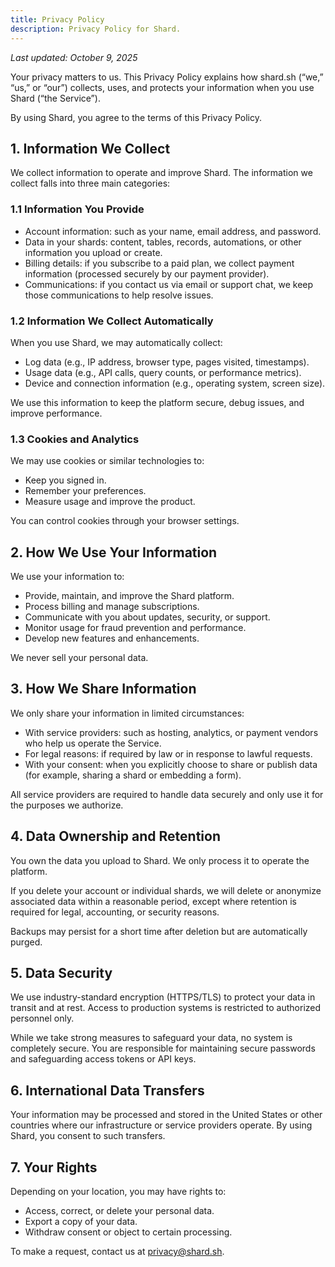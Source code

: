 ```yaml
---
title: Privacy Policy
description: Privacy Policy for Shard.
---
```


_Last updated: October 9, 2025_

Your privacy matters to us. This Privacy Policy explains how shard.sh (“we,” “us,” or “our”) collects, uses, and protects your information when you use Shard (“the Service”).

By using Shard, you agree to the terms of this Privacy Policy.

## 1. Information We Collect

We collect information to operate and improve Shard. The information we collect falls into three main categories:

### 1.1 Information You Provide

- Account information: such as your name, email address, and password.
- Data in your shards: content, tables, records, automations, or other information you upload or create.
- Billing details: if you subscribe to a paid plan, we collect payment information (processed securely by our payment provider).
- Communications: if you contact us via email or support chat, we keep those communications to help resolve issues.

### 1.2 Information We Collect Automatically

When you use Shard, we may automatically collect:

- Log data (e.g., IP address, browser type, pages visited, timestamps).
- Usage data (e.g., API calls, query counts, or performance metrics).
- Device and connection information (e.g., operating system, screen size).

We use this information to keep the platform secure, debug issues, and improve performance.

### 1.3 Cookies and Analytics

We may use cookies or similar technologies to:

- Keep you signed in.
- Remember your preferences.
- Measure usage and improve the product.

You can control cookies through your browser settings.

## 2. How We Use Your Information

We use your information to:

- Provide, maintain, and improve the Shard platform.
- Process billing and manage subscriptions.
- Communicate with you about updates, security, or support.
- Monitor usage for fraud prevention and performance.
- Develop new features and enhancements.

We never sell your personal data.

## 3. How We Share Information

We only share your information in limited circumstances:

- With service providers: such as hosting, analytics, or payment vendors who help us operate the Service.
- For legal reasons: if required by law or in response to lawful requests.
- With your consent: when you explicitly choose to share or publish data (for example, sharing a shard or embedding a form).

All service providers are required to handle data securely and only use it for the purposes we authorize.

## 4. Data Ownership and Retention

You own the data you upload to Shard. We only process it to operate the platform.

If you delete your account or individual shards, we will delete or anonymize associated data within a reasonable period, except where retention is required for legal, accounting, or security reasons.

Backups may persist for a short time after deletion but are automatically purged.

## 5. Data Security

We use industry-standard encryption (HTTPS/TLS) to protect your data in transit and at rest. Access to production systems is restricted to authorized personnel only.

While we take strong measures to safeguard your data, no system is completely secure. You are responsible for maintaining secure passwords and safeguarding access tokens or API keys.

## 6. International Data Transfers

Your information may be processed and stored in the United States or other countries where our infrastructure or service providers operate. By using Shard, you consent to such transfers.

## 7. Your Rights

Depending on your location, you may have rights to:

- Access, correct, or delete your personal data.
- Export a copy of your data.
- Withdraw consent or object to certain processing.

To make a request, contact us at [privacy@shard.sh](mailto:privacy@shard.sh).